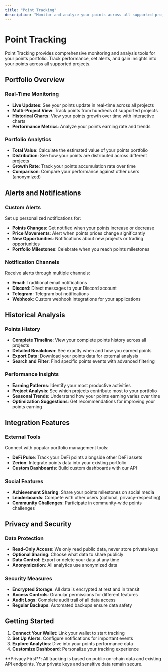 ```yaml
---
title: "Point Tracking"
description: "Monitor and analyze your points across all supported projects"
---
```


# Point Tracking

Point Tracking provides comprehensive monitoring and analysis tools for your points portfolio. Track performance, set alerts, and gain insights into your points across all supported projects.

## Portfolio Overview

### Real-Time Monitoring

- **Live Updates**: See your points update in real-time across all projects
- **Multi-Project View**: Track points from hundreds of supported projects
- **Historical Charts**: View your points growth over time with interactive charts
- **Performance Metrics**: Analyze your points earning rate and trends

### Portfolio Analytics

- **Total Value**: Calculate the estimated value of your points portfolio
- **Distribution**: See how your points are distributed across different projects
- **Growth Rate**: Track your points accumulation rate over time
- **Comparison**: Compare your performance against other users (anonymized)

## Alerts and Notifications

### Custom Alerts

Set up personalized notifications for:

- **Points Changes**: Get notified when your points increase or decrease
- **Price Movements**: Alert when points prices change significantly
- **New Opportunities**: Notifications about new projects or trading opportunities
- **Portfolio Milestones**: Celebrate when you reach points milestones

### Notification Channels

Receive alerts through multiple channels:

- **Email**: Traditional email notifications
- **Discord**: Direct messages to your Discord account
- **Telegram**: Telegram bot notifications
- **Webhook**: Custom webhook integrations for your applications

## Historical Analysis

### Points History

- **Complete Timeline**: View your complete points history across all projects
- **Detailed Breakdown**: See exactly when and how you earned points
- **Export Data**: Download your points data for external analysis
- **Search and Filter**: Find specific points events with advanced filtering

### Performance Insights

- **Earning Patterns**: Identify your most productive activities
- **Project Analysis**: See which projects contribute most to your portfolio
- **Seasonal Trends**: Understand how your points earning varies over time
- **Optimization Suggestions**: Get recommendations for improving your points earning

## Integration Features

### External Tools

Connect with popular portfolio management tools:

- **DeFi Pulse**: Track your DeFi points alongside other DeFi assets
- **Zerion**: Integrate points data into your existing portfolio
- **Custom Dashboards**: Build custom dashboards with our API

### Social Features

- **Achievement Sharing**: Share your points milestones on social media
- **Leaderboards**: Compete with other users (optional, privacy-respecting)
- **Community Challenges**: Participate in community-wide points challenges

## Privacy and Security

### Data Protection

- **Read-Only Access**: We only read public data, never store private keys
- **Optional Sharing**: Choose what data to share publicly
- **Data Control**: Export or delete your data at any time
- **Anonymization**: All analytics use anonymized data

### Security Measures

- **Encrypted Storage**: All data is encrypted at rest and in transit
- **Access Controls**: Granular permissions for different features
- **Audit Logs**: Complete audit trail of all data access
- **Regular Backups**: Automated backups ensure data safety

## Getting Started

1. **Connect Your Wallet**: Link your wallet to start tracking
2. **Set Up Alerts**: Configure notifications for important events
3. **Explore Analytics**: Dive into your points performance data
4. **Customize Dashboard**: Personalize your tracking experience

<Note>
  **Privacy First**: All tracking is based on public on-chain data and existing API endpoints. Your private keys and sensitive data remain secure.
</Note>
